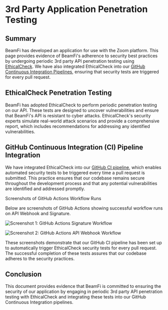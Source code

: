 # 3rd Party Application Penetration Testing

## Summary

BeamFi has developed an application for use with the Zoom platform. This page provides evidence of BeamFi's adherence to security best practices by undergoing periodic 3rd party API penetration testing using [EthicalCheck](https://www.ethicalcheck.dev/). We have also integrated EthicalCheck into our [GitHub Continuous Integration Pipelines](https://github.com/BeamFi/BeamFiProtocol/actions), ensuring that security tests are triggered for every pull request.

## EthicalCheck Penetration Testing

BeamFi has adopted EthicalCheck to perform periodic penetration testing on our API. These tests are designed to uncover vulnerabilities and ensure that BeamFi's API is resistant to cyber attacks. EthicalCheck's security experts simulate real-world attack scenarios and provide a comprehensive report, which includes recommendations for addressing any identified vulnerabilities.

## GitHub Continuous Integration (CI) Pipeline Integration

We have integrated EthicalCheck into our [GitHub CI pipeline](https://github.com/BeamFi/BeamFiProtocol/actions), which enables automated security tests to be triggered every time a pull request is submitted. This practice ensures that our codebase remains secure throughout the development process and that any potential vulnerabilities are identified and addressed promptly.

Screenshots of GitHub Actions Workflow Runs

Below are screenshots of GitHub Actions showing successful workflow runs on API Webhook and Signature.

![Screenshot 1: GitHub Actions Signature Workflow](/EthicalCheck1.png)

![Screenshot 2: GitHub Actions API Webhook Workflow](/EthicalCheck2.png)

These screenshots demonstrate that our GitHub CI pipeline has been set up to automatically trigger EthicalCheck security tests for every pull request. The successful completion of these tests assures that our codebase adheres to the security practices.

## Conclusion

This document provides evidence that BeamFi is committed to ensuring the security of our application by engaging in periodic 3rd party API penetration testing with EthicalCheck and integrating these tests into our GitHub Continuous Integration pipelines.
